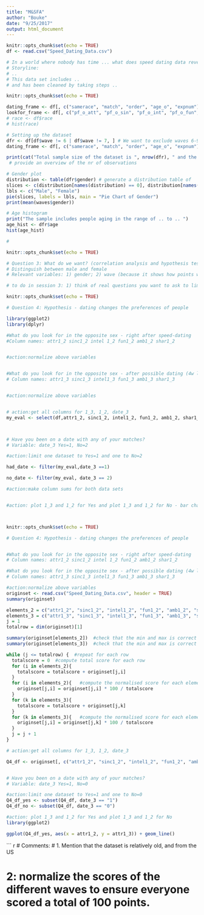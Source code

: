 ```yaml
---
title: "M&SFA"
author: "Bouke"
date: "9/25/2017"
output: html_document
---
```


```r
knitr::opts_chunk$set(echo = TRUE)
df <- read.csv("Speed_Dating_Data.csv")

```

```r
# In a world where nobody has time ... what does speed dating data reveal about us? 
# Storyline: 
# .. 
# This data set includes ..
# and has been cleaned by taking steps .. 
```

```r
knitr::opts_chunk$set(echo = TRUE)

dating_frame <- df[, c("samerace", "match", "order", "age_o", "expnum")]
lookfor_frame <- df[, c("pf_o_att", "pf_o_sin", "pf_o_int", "pf_o_fun", "pf_o_amb", "pf_o_sha")]
# race <- df$race
# hist(race)
```

```r
# Setting up the dataset 
dfr <- df[df$wave != 6 | df$wave != 7, ] # We want to exclude waves 6-9 because their scores are different
dating_frame <- df[, c("samerace", "match", "order", "age_o", "expnum")] # select all of the columns we will be investigating in this report 

print(cat("Total sample size of the dataset is ", nrow(dfr), " and the number of variables totals", ncol(dfr)))
 # provide an overview of the nr of observations 

# Gender plot
distribution <- table(dfr$gender) # generate a distribution table of 
slices <- c(distribution[names(distribution) == 0], distribution[names(distribution) == 1]) 
lbls <- c("Male", "Female")
pie(slices, labels = lbls, main = "Pie Chart of Gender")
print(mean(waves$gender)) 

# Age histogram 
print("The sample includes people aging in the range of .. to .. ")
age_hist <- dfr$age
hist(age_hist)

# 

```


```r
knitr::opts_chunk$set(echo = TRUE)

# Question 3: What do we want? (correlation analysis and hypothesis testing)
# Distinguish between male and female 
# Relevant variables: 1) gender; 2) wave (because it shows how points were given); 3) age (own, can be used to see if people of different ages score differently); 4) field_cd: code for degree background, use to identify which backgrounds have certain preferences; 5) race; 6) imprace: how important is it that person is of same race (1-10)?; 7) imprelig: importance of religion; 8) goal; 9) attr1_1, sinc1_1, intel1_1, fun1_1, amb1_1, shar1_1: these state what people look for in the same sex; 10a) attr3_1 for all 5 attributes: how do you think you score on 5 attributes (except shared interest) -> relate condifence level to what we want? can also use 10b) attr5_1 etc. and 10c) expnum; 11) career_c: gives a code for the type of career people pursue (some career typed people might be more interested in people that are ambiitous as well); 12) date: how frequently do you go on a date (1-7), can provide indication of 

# to do in session 3: 1) think of real questions you want to ask to limit the number of variables;  2) list all variables and make a subset; 3) clean the data for your own variables; 4) start analysis phase 


```


```r
knitr::opts_chunk$set(echo = TRUE)

# Question 4: Hypothesis - dating changes the preferences of people

library(ggplot2)
library(dplyr)

#What do you look for in the opposite sex - right after speed-dating
#Column names: attr1_2 sinc1_2 intel 1_2 fun1_2 amb1_2 shar1_2 


#action:normalize above variables


#What do you look for in the opposite sex - after possible dating (4w later)
# Column names: attr1_3 sinc1_3 intel1_3 fun1_3 amb1_3 shar1_3 


#action:normalize above variables


# action:get all columns for 1_3, 1_2, date_3
my_eval <- select(df,attr1_2, sinc1_2, intel1_2, fun1_2, amb1_2, shar1_2,attr1_3, sinc1_3, intel1_3, fun1_3, amb1_3, shar1_3, date_3,id)



# Have you been on a date with any of your matches?
# Variable: date_3 Yes=1, No=2

#action:limit one dataset to Yes=1 and one to No=2

had_date <- filter(my_eval,date_3 ==1)

no_date <- filter(my_eval, date_3 == 2)

#action:make column sums for both data sets


#action: plot 1_3 and 1_2 for Yes and plot 1_3 and 1_2 for No - bar chart




```


```r
knitr::opts_chunk$set(echo = TRUE)

# Question 4: Hypothesis - dating changes the preferences of people


#What do you look for in the opposite sex - right after speed-dating
# Column names: attr1_2 sinc1_2 intel 1_2 fun1_2 amb1_2 shar1_2 

#What do you look for in the opposite sex - after possible dating (4w later)
# Column names: attr1_3 sinc1_3 intel1_3 fun1_3 amb1_3 shar1_3 

#action:normalize above variables
originset <- read.csv("Speed_Dating_Data.csv", header = TRUE)
summary(originset)

elements_2 = c("attr1_2", "sinc1_2", "intel1_2", "fun1_2", "amb1_2", "shar1_2")
elements_3 = c("attr1_3", "sinc1_3", "intel1_3", "fun1_3", "amb1_3", "shar1_3")
j = 1
totalrow = dim(originset)[1]

summary(originset[elements_2])  #check that the min and max is correct (clean)
summary(originset[elements_3])  #check that the min and max is correct (clean)

while (j <= totalrow) {  #repeat for each row
  totalscore = 0  #compute total score for each row
  for (i in elements_2){
    totalscore = totalscore + originset[j,i]
  }
  for (i in elements_2){   #compute the normalised score for each elements
    originset[j,i] = originset[j,i] * 100 / totalscore
  }
  for (k in elements_3){
    totalscore = totalscore + originset[j,k]
  }
  for (k in elements_3){   #compute the normalised score for each elements
    originset[j,i] = originset[j,k] * 100 / totalscore
  }  
  j = j + 1
}

# action:get all columns for 1_3, 1_2, date_3

Q4_df <- originset[, c("attr1_2", "sinc1_2", "intel1_2", "fun1_2", "amb1_2", "shar1_2", "attr1_3", "sinc1_3", "intel1_3", "fun1_3", "amb1_3", "shar1_3", "date_3")]


# Have you been on a date with any of your matches?
# Variable: date_3 Yes=1, No=0

#action:limit one dataset to Yes=1 and one to No=0
Q4_df_yes <- subset(Q4_df, date_3 == "1")
Q4_df_no <- subset(Q4_df, date_3 == "0")

#action: plot 1_3 and 1_2 for Yes and plot 1_3 and 1_2 for No
library(ggplot2)

ggplot(Q4_df_yes, aes(x = attr1_2, y = attr1_3)) + geom_line()


```



``` r
# Comments: 
# 1. Mention that the dataset is relatively old, and from the US 

# 2: normalize the scores of the different waves to ensure everyone scored a total of 100 points.


